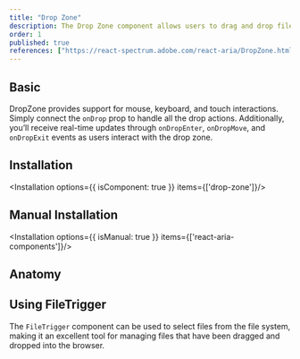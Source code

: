 ```yaml
---
title: "Drop Zone"
description: The Drop Zone component allows users to drag and drop files or select them manually for a seamless and intuitive upload experience.
order: 1
published: true
references: ["https://react-spectrum.adobe.com/react-aria/DropZone.html#props"]
---
```


## Basic

DropZone provides support for mouse, keyboard, and touch interactions. Simply connect the `onDrop` prop to handle all the drop actions. Additionally, you’ll receive real-time updates through `onDropEnter`, `onDropMove`, and `onDropExit` events as users interact with the drop zone.

<How toUse="drag-and-drop/drop-zone-demo" />

## Installation
<Installation options={{ isComponent: true }} items={['drop-zone']}/>


## Manual Installation

<Installation options={{ isManual: true }} items={['react-aria-components']}/>

<SourceCode toShow='drop-zone'/>

## Anatomy
<Anatomy show='drop-zone-anatomy'/>

## Using FileTrigger
The `FileTrigger` component can be used to select files from the file system, making it an excellent tool for managing files that have been dragged and dropped into the browser.

<How toUse="drag-and-drop/drop-zone-and-file-trigger-demo" />
